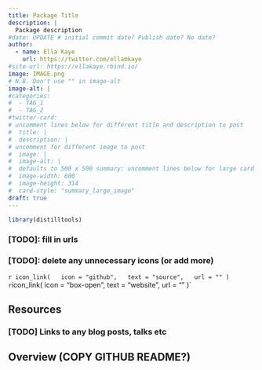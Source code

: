 ```yaml
---
title: Package Title
description: |
  Package description
#date: UPDATE # initial commit date? Publish date? No date?
author: 
  - name: Ella Kaye
    url: https://twitter.com/ellamkaye
#site-url: https://ellakaye.rbind.io/
image: IMAGE.png
# N.B. Don't use "" in image-alt
image-alt: |
#categories:
#  - TAG_1
#  - TAG_2
#twitter-card: 
# uncomment lines below for different title and description to post
#  title: |
#  description: |
# uncomment for different image to post
#  image: |
#  image-alt: |
#  defaults to 500 x 500 summary: uncomment lines below for large card
#  image-width: 600 
#  image-height: 314
#  card-style: "summary_large_image" 
draft: true
---
```


```r
library(distilltools)
```


### [TODO]: fill in urls
### [TODO]: delete any unnecessary icons (or add more)

`r icon_link(
  icon = "github",
  text = "source",
  url = ""
)`
`r `icon_link(
  icon = "box-open",
  text = "website",
  url = ""
)`

## Resources

### [TODO] Links to any blog posts, talks etc

## Overview (COPY GITHUB README?)


